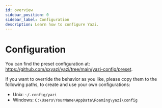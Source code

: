 ```yaml
---
id: overview
sidebar_position: 0
sidebar_label: Configuration
description: Learn how to configure Yazi.
---
```


# Configuration

You can find the preset configuration at: https://github.com/sxyazi/yazi/tree/main/yazi-config/preset.

If you want to override the behavior as you like, please copy them to the following paths, to create and use your own configurations:

- Unix: `~/.config/yazi`
- Windows: `C:\Users\YourName\AppData\Roaming\yazi\config`
